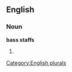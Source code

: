 
==English==

===Noun===
'''bass staffs'''

# {{plural of|[[bass staff]]}}

[[Category:English plurals]]